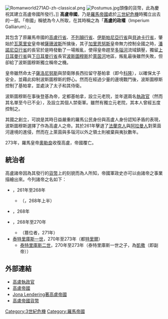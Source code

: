 {{noteTA
|1=特里
}}
[[File:Romanworld271AD-zh-classical.png|thumb]]
[[File:Postumus.jpg|thumb]]頭像的貨幣，此為慶祝其建立高盧帝國所發行。]]
'''高盧帝國'''，乃是[[羅馬帝國|羅馬帝國]]處於[[三世紀危機|三世紀危機]]時獨立出去的一部。「帝國」稱號為今人所取，在其時稱之為「'''高盧的政權'''（Imperium Galliarum）」。

其包含了原羅馬帝國的[[高盧行省|高盧行省]]、[[不列顛行省|不列顛行省]]、[[西班牙行省|伊斯帕尼亞行省]]與[[贝提卡|貝迪卡行省]]，肇始於[[瓦萊里安|瓦萊里安]]皇帝被[[萨珊王朝|薩珊波斯]]所擒後，其子[[加里恩努斯|加里恩努斯]]皇帝無力控制全國之時，[[潘諾尼亞行省|潘諾尼亞行省]]的長官於是時發動了一場叛亂，使得皇帝趕至[[多瑙河|多瑙河]]流域鎮壓，獨留[[上日耳曼行省|上日耳曼行省]]與[[下日耳曼行省|下日耳曼行省]]長官[[波斯圖穆斯|波斯圖穆斯]]於[[萊茵河|萊茵河]]地區，叛亂最後雖然失敗，但卻給了波斯圖穆斯獨立稱帝之機。

皇帝雖然命太子[[薩洛尼努斯|薩洛尼努斯]]與禁衛隊長西拉留守基帕拿（即今[[科隆|科隆]]），以確保太子安全，並藉此抑制波斯圖穆斯的野心。然而在經過少量的邊境戰鬥後，波斯圖穆斯控制了基帕拿，並處決了太子和其侍衛。

波斯圖穆斯在事後登基為帝，定都基帕拿，設立元老院，並年選兩名[[執政官|執政官]]（然而其名單至今已不全），及設立其個人禁衛軍。雖然有獨立元老院，其本人曾經五度控制之。

其國之創立，可說是其時日益嚴重的羅馬公民身份與高盧人身份認知矛盾的表現，波斯圖穆斯選擇了作為高盧人之帝。其於261年擊退了[[法蘭克人|法蘭克人]]與[[阿拉曼人|阿拉曼人]]對萊茵河邊境的進侵，然而在上萊茵與多瑙河以外之領土則被棄與夷狄數年。

273年，羅馬皇帝[[奧勒良|奧勒良]]收復高盧，帝國覆亡。

==統治者==
高盧諸帝因為其發行的[[貨幣|貨幣]]上的刻貌而為人所知，帝國軍政史亦可以由諸帝之事業描繪出來。今列諸帝之名如下：

* {{le|波斯圖穆斯|Postumus}}，261年至268年
** （{{le|里伊利勒斯|Laelian}}，268年上半）
* {{le|馬維斯|Marcus Aurelius Marius}}，268年
* {{le|韋圖維士|Victorinus}}，268年至270年
** （篡位者{{le|圖密善二世|Domitian II}}，271年）
* [[泰特里庫斯一世|泰特里庫斯一世]]，270年至273年（都[[特里爾|特里爾]]）
** [[泰特里庫斯二世|泰特里庫斯二世]]，270年至273年（泰特里庫斯一世之子，為[[凱撒_(頭銜)|凱撒]]（即副帝））

== 外部連結 ==
* [https://web.archive.org/web/20070930184213/http://members.lycos.co.uk/nomisma/consul/consul.html 高盧執政官] {{en icon}}
* [http://www.roman-empire.net/decline/gallic.html 高盧帝國] {{Wayback|url=http://www.roman-empire.net/decline/gallic.html |date=20070220071442 }} {{en icon}}
* [http://www.livius.org/ga-gh/gallic_empire/gallic_empire.html Jona Lendering著高盧帝國] {{Wayback|url=http://www.livius.org/ga-gh/gallic_empire/gallic_empire.html |date=20070412231405 }} {{en icon}}
* [http://www.kenelks.co.uk/coins/gallic/gallic.htm 高盧帝國貨幣] {{Wayback|url=http://www.kenelks.co.uk/coins/gallic/gallic.htm |date=20070928060805 }} {{en icon}}

{{TranslatedFromWikipedia|lang=en|article=Gallic Empire|oldid=100722773}}

[[Category:3世紀危機|Category:3世紀危機]]
[[Category:羅馬帝國|Category:羅馬帝國]]